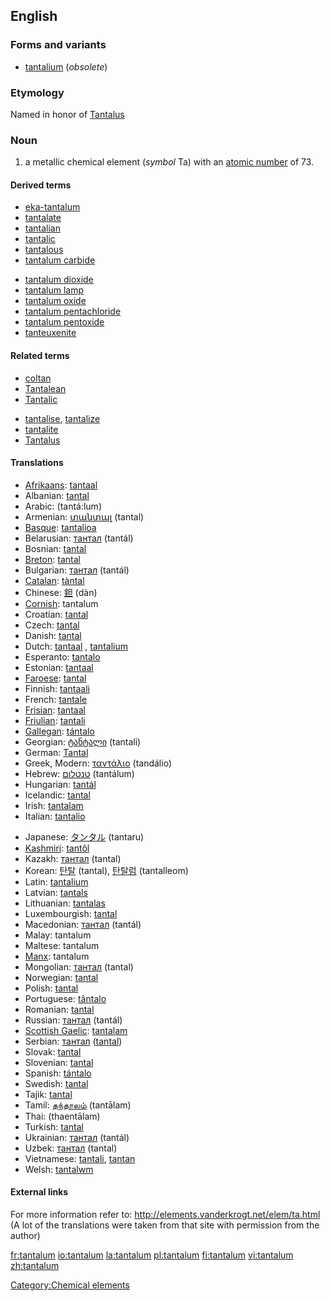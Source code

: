 ==English==
{{elements|Ta|hafnium|Hf|tungsten|W}}
===Forms and variants===
*[[tantalium]] (''obsolete'')

===Etymology===
Named in honor of [[w:Tantalus|Tantalus]]

=== Noun ===
{{en-noun-unc}}
{{wikipedia}}

# a metallic chemical element (''symbol'' Ta) with an [[atomic number]] of 73.

====Derived terms====
{{top2}}
*[[eka-tantalum]]
*[[tantalate]]
*[[tantalian]]
*[[tantalic]]
*[[tantalous]]
*[[tantalum carbide]]
{{mid2}}
*[[tantalum dioxide]]
*[[tantalum lamp]]
*[[tantalum oxide]]
*[[tantalum pentachloride]]
*[[tantalum pentoxide]]
*[[tanteuxenite]]
{{bottom}}

====Related terms====
{{top2}}
*[[coltan]]
*[[Tantalean]]
*[[Tantalic]]
{{mid2}}
*[[tantalise]], [[tantalize]]
*[[tantalite]]
*[[Tantalus]]
{{bottom}}

==== Translations ====
{{top}}
*[[Afrikaans]]: [[tantaal]]
*Albanian: [[tantal]]
*Arabic: {{ARchar|[[تنتالم]]}} (tantá:lum) {{m}}
*Armenian: [[տանտալ]] (tantal)
*[[Basque]]: [[tantalioa]]
*Belarusian: [[тантал]] (tantál) {{m}}
*Bosnian: [[tantal]]
*[[Breton]]: [[tantal]]
*Bulgarian: [[тантал]] (tantál) {{m}}
*[[Catalan]]: [[tàntal]]
*Chinese: [[鉭]] (dàn)
*[[Cornish]]: tantalum
*Croatian: [[tantal]]
*Czech: [[tantal]]
*Danish: [[tantal]]
*Dutch: [[tantaal]] {{n}}, [[tantalium]] {{n}}
*Esperanto: [[tantalo]]
*Estonian: [[tantaal]]
*[[Faroese]]: [[tantal]]
*Finnish: [[tantaali]]
*French: [[tantale]] {{m}}
*[[Frisian]]: [[tantaal]]
*[[Friulian]]: [[tantali]]
*[[Gallegan]]: [[tántalo]]
*Georgian: [[ტანტალი]] (tantali)
*German: [[Tantal]] {{n}}
*Greek, Modern: [[ταντάλιο]] (tandálio) {{n}}
*Hebrew: [[טנטלום]] (tantálum)
*Hungarian: [[tantál]]
*Icelandic: [[tantal]]
*Irish: [[tantalam]]
*Italian: [[tantalio]] {{m}}
{{mid}}
*Japanese: [[タンタル]] (tantaru)
*[[Kashmiri]]: [[tantôl]]
*Kazakh: [[тантал]] (tantal)
*Korean: [[탄탈]] (tantal), [[탄탈럼]] (tantalleom)
*Latin: [[tantalium]]
*Latvian: [[tantals]]
*Lithuanian: [[tantalas]]
*Luxembourgish: [[tantal]]
*Macedonian: [[тантал]] (tantál) {{m}}
*Malay: tantalum
*Maltese: tantalum
*[[Manx]]: tantalum
*Mongolian: [[тантал]] (tantal)
*Norwegian: [[tantal]]
*Polish: [[tantal]] {{m}}
*Portuguese: [[tântalo]] {{m}}
*Romanian: [[tantal]] {{n}}
*Russian: [[тантал]] (tantál) {{m}}
*[[Scottish Gaelic]]: [[tantalam]]
*Serbian: [[тантал]] ([[tantal]]) {{m}}
*Slovak: [[tantal]]
*Slovenian: [[tantal]]
*Spanish: [[tántalo]] {{m}}
*Swedish: [[tantal]]
*Tajik: [[tantal]]
*Tamil: [[தந்தாலம்]] (tantālam)
*Thai: {{THchar|[[แทนทาลัม]]}} (thaentālam)
*Turkish: [[tantal]]
*Ukrainian: [[тантал]] (tantál) {{m}}
*Uzbek: [[тантал]] (tantal)
*Vietnamese: [[tantali]], [[tantan]]
*Welsh: [[tantalwm]]
{{bottom}}

====External links====
For more information refer to:
http://elements.vanderkrogt.net/elem/ta.html
(A lot of the translations were taken from that site with permission from the author)

[[Category:Chemical elements]]

[[fr:tantalum]]
[[io:tantalum]]
[[la:tantalum]]
[[pl:tantalum]]
[[fi:tantalum]]
[[vi:tantalum]]
[[zh:tantalum]]